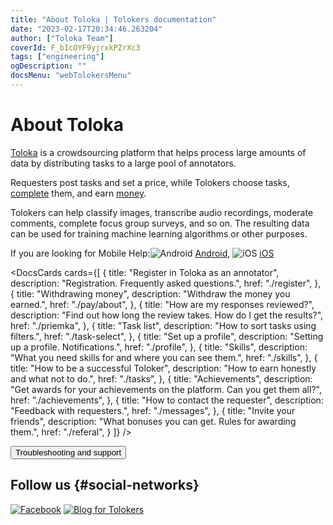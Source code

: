 ```yaml
---
title: "About Toloka | Tolokers documentation"
date: "2023-02-17T20:34:46.263204"
author: ["Toloka Team"]
coverId: F_bIcOYF9yjrxkPZrXc3
tags: ["engineering"]
ogDescription: ""
docsMenu: "webTolokersMenu"
---
```


# About Toloka

[Toloka](http://toloka.yandex.com/) is a crowdsourcing platform that helps process large amounts of data by distributing tasks to a large pool of annotators.

Requesters post tasks and set a price, while Tolokers choose tasks, [complete](./tasks) them, and earn [money](./priemka#pay).

Tolokers can help classify images, transcribe audio recordings, moderate comments, complete focus group surveys, and so on. The resulting data can be used for training machine learning algorithms or other purposes.

If you are looking for Mobile Help:<img src="https://yastatic.net/s3/doc-binary/freeze/ru/toloka-common/74b7231516e694ca7e0845a2acc01437096837d8.png" alt="Android" /> [Android](../android/), <img src="https://yastatic.net/s3/doc-binary/freeze/ru/toloka-common/954d1a32b3f72b26c733dfd826934e932860f599.png" alt="iOS" /> [iOS](../ios/)

<DocsCards cards={[
{
  title: "Register in Toloka as an annotator",
  description: "Registration. Frequently asked questions.",
  href: "./register",
},
{
  title: "Withdrawing money",
  description: "Withdraw the money you earned.",
  href: "./pay/about",
},
{
  title: "How are my responses reviewed?",
  description: "Find out how long the review takes. How do I get the results?",
  href: "./priemka",
},
{
  title: "Task list",
  description: "How to sort tasks using filters.",
  href: "./task-select",
},
{
  title: "Set up a profile",
  description: "Setting up a profile. Notifications.",
  href: "./profile",
},
{
  title: "Skills",
  description: "What you need skills for and where you can see them.",
  href: "./skills",
},
{
  title: "How to be a successful Toloker",
  description: "How to earn honestly and what not to do.",
  href: "./tasks",
},
{
  title: "Achievements",
  description: "Get awards for your achievements on the platform. Can you get them all?",
  href: "./achievements",
},
{
  title: "How to contact the requester",
  description: "Feedback with requesters.",
  href: "./messages",
},
{
  title: "Invite your friends",
  description: "What bonuses you can get. Rules for awarding them.",
  href: "./referal",
}
]} />

<Button themeColor="light" view="default" size="l" type="link" url="./troubleshooting/troubleshooting#not_working_properly">Troubleshooting and support</Button>

## Follow us {#social-networks}

[![Facebook](https://tlkfrontprod.azureedge.net/portal-production/static/uploaded/images/1677847621789/1677847621789_original_svg.svg)](https://www.facebook.com/tolokaworldwide) [![Blog for Tolokers](https://tlkfrontprod.azureedge.net/portal-production/static/uploaded/images/1682078482831/1682078482831_original_svg.svg)](https://join.toloka.ai/blog/)